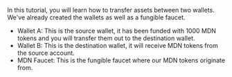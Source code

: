 
In this tutorial, you will learn how to transfer assets between two wallets. We've already created the wallets as well as a fungible faucet.

- <Link href={`/accounts/${props.walletA?.address}`}>Wallet A</Link>: This is
  the source wallet, it has been funded with 1000 MDN tokens and you will
  transfer them out to the destination wallet.
- <Link href={`/accounts/${props.walletB?.address}`}>Wallet B</Link>: This is
  the destination wallet, it will receive MDN tokens from the source account.
- <Link href={`/accounts/${props.faucet?.address}`}>MDN Faucet</Link>: This is
  the fungible faucet where our MDN tokens originate from.
